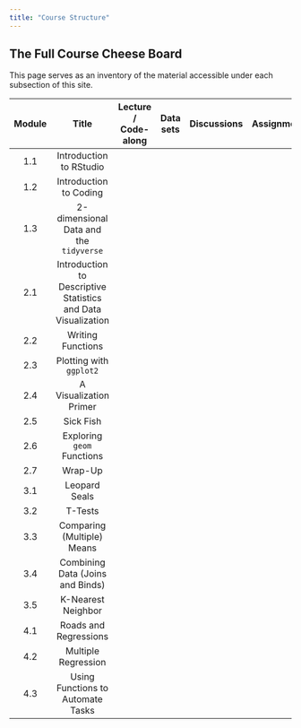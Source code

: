```yaml
---
title: "Course Structure"
---
```


## The Full Course Cheese Board

This page serves as an inventory of the material accessible under each subsection of this site.

| Module |                             Title                             | Lecture / Code-along | Data sets | Discussions | Assignments |
|:------:|:-------------------------------------------------------------:|:--------------------:|:---------:|:-----------:|:-----------:|
|  1.1   |                    Introduction to RStudio                    |                      |           |             |             |
|  1.2   |                    Introduction to Coding                     |                      |           |             |             |
|  1.3   |            2-dimensional Data and the `tidyverse`             |                      |           |             |             |
|  2.1   | Introduction to Descriptive Statistics and Data Visualization |                      |           |             |             |
|  2.2   |                       Writing Functions                       |                      |           |             |             |
|  2.3   |                    Plotting with `ggplot2`                    |                      |           |             |             |
|  2.4   |                    A Visualization Primer                     |                      |           |             |             |
|  2.5   |                           Sick Fish                           |                      |           |             |             |
|  2.6   |                  Exploring `geom` Functions                   |                      |           |             |             |
|  2.7   |                            Wrap-Up                            |                      |           |             |             |
|  3.1   |                         Leopard Seals                         |                      |           |             |             |
|  3.2   |                            T-Tests                            |                      |           |             |             |
|  3.3   |                  Comparing (Multiple) Means                   |                      |           |             |             |
|  3.4   |               Combining Data (Joins and Binds)                |                      |           |             |             |
|  3.5   |                      K-Nearest Neighbor                       |                      |           |             |             |
|  4.1   |                     Roads and Regressions                     |                      |           |             |             |
|  4.2   |                      Multiple Regression                      |                      |           |             |             |
|  4.3   |               Using Functions to Automate Tasks               |                      |           |             |             |
